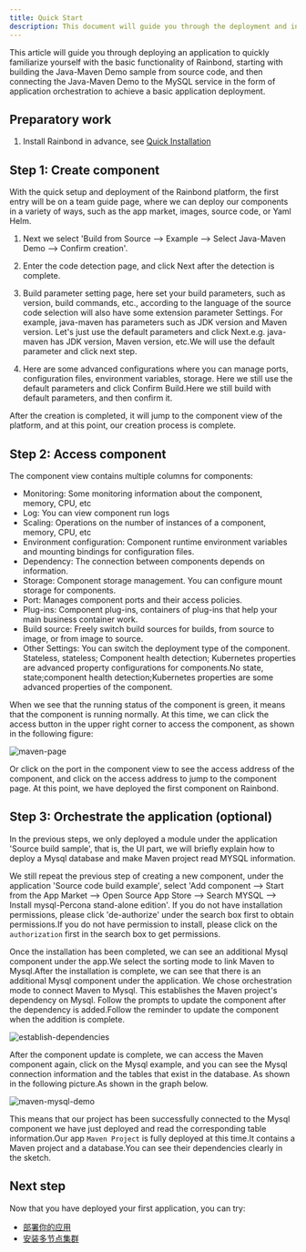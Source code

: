 ```yaml
---
title: Quick Start
description: This document will guide you through the deployment and installation of your first application
---
```


This article will guide you through deploying an application to quickly familiarize yourself with the basic functionality of Rainbond, starting with building the Java-Maven Demo sample from source code, and then connecting the Java-Maven Demo to the MySQL service in the form of application orchestration to achieve a basic application deployment.

## Preparatory work

1. Install Rainbond in advance, see [Quick Installation](/docs/quick-start/quick-install)

## Step 1: Create component

With the quick setup and deployment of the Rainbond platform, the first entry will be on a team guide page, where we can deploy our components in a variety of ways, such as the app market, images, source code, or Yaml Helm.  

1. Next we select 'Build from Source --> Example --> Select Java-Maven Demo --> Confirm creation'.

2. Enter the code detection page, and click Next after the detection is complete.

3. Build parameter setting page, here set your build parameters, such as version, build commands, etc., according to the language of the source code selection will also have some extension parameter Settings. For example, java-maven has parameters such as JDK version and Maven version. Let's just use the default parameters and click Next.e.g. java-maven has JDK version, Maven version, etc.We will use the default parameter and click next step.

4. Here are some advanced configurations where you can manage ports, configuration files, environment variables, storage. Here we still use the default parameters and click Confirm Build.Here we still build with default parameters, and then confirm it.

After the creation is completed, it will jump to the component view of the platform, and at this point, our creation process is complete.

## Step 2: Access component

The component view contains multiple columns for components:

- Monitoring: Some monitoring information about the component, memory, CPU, etc
- Log: You can view component run logs
- Scaling: Operations on the number of instances of a component, memory, CPU, etc
- Environment configuration: Component runtime environment variables and mounting bindings for configuration files.
- Dependency: The connection between components depends on information.
- Storage: Component storage management. You can configure mount storage for components.
- Port: Manages component ports and their access policies.
- Plug-ins: Component plug-ins, containers of plug-ins that help your main business container work.
- Build source: Freely switch build sources for builds, from source to image, or from image to source.
- Other Settings: You can switch the deployment type of the component. Stateless, stateless; Component health detection; Kubernetes properties are advanced property configurations for components.No state, state;component health detection;Kubernetes properties are some advanced properties of the component.

When we see that the running status of the component is green, it means that the component is running normally. At this time, we can click the access button in the upper right corner to access the component, as shown in the following figure:

![maven-page](https://static.goodrain.com/docs/5.7/docs/quick-start/maven-page.jpg)

Or click on the port in the component view to see the access address of the component, and click on the access address to jump to the component page. At this point, we have deployed the first component on Rainbond.

## Step 3: Orchestrate the application (optional)

In the previous steps, we only deployed a module under the application 'Source build sample', that is, the UI part, we will briefly explain how to deploy a Mysql database and make Maven project read MYSQL information.

We still repeat the previous step of creating a new component, under the application 'Source code build example', select 'Add component --> Start from the App Market --> Open Source App Store --> Search MYSQL --> Install mysql-Percona stand-alone edition'. If you do not have installation permissions, please click 'de-authorize' under the search box first to obtain permissions.If you do not have permission to install, please click on the `authorization` first in the search box to get permissions.

Once the installation has been completed, we can see an additional Mysql component under the app.We select the sorting mode to link Maven to Mysql.After the installation is complete, we can see that there is an additional Mysql component under the application. We chose orchestration mode to connect Maven to Mysql. This establishes the Maven project's dependency on Mysql. Follow the prompts to update the component after the dependency is added.Follow the reminder to update the component when the addition is complete.

![establish-dependencies](https://static.goodrain.com/docs/5.7/docs/quick-start/establish-dependencies.jpg)

After the component update is complete, we can access the Maven component again, click on the Mysql example, and you can see the Mysql connection information and the tables that exist in the database. As shown in the following picture.As shown in the graph below.

![maven-mysql-demo](https://static.goodrain.com/docs/5.7/docs/quick-start/maven-mysql-demo.jpg)

This means that our project has been successfully connected to the Mysql component we have just deployed and read the corresponding table information.Our app `Maven Project` is fully deployed at this time.It contains a Maven project and a database.You can see their dependencies clearly in the sketch.

## Next step

Now that you have deployed your first application, you can try:

- [部署你的应用](../devops/app-deploy/)
- [安装多节点集群](../installation/)
